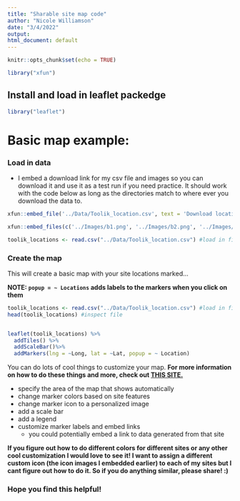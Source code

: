 ```yaml
---
title: "Sharable site map code"
author: "Nicole Williamson"
date: "3/4/2022"
output:  
html_document: default
---
```


```r
knitr::opts_chunk$set(echo = TRUE)
```

```r
library("xfun")
```

## Install and load in leaflet packedge 
```r
library("leaflet")
```

# Basic map example:  

### Load in data 

- I embed a download link for my csv file and images so you can download it and use it as a test run if you need practice. It should work with the code below as long as the directories match to where ever you download the data to.  

```r
xfun::embed_file('../Data/Toolik_location.csv', text = 'Download location data HERE')
```  


```r
xfun::embed_files(c('../Images/b1.png', '../Images/b2.png', '../Images/b3.png'), text = 'Download icon images HERE')
```  


```r
toolik_locations <- read.csv("../Data/Toolik_location.csv") #load in file 
```
  
### Create the map 

This will create a basic map with your site locations marked...  

  **NOTE: `popup = ~ Locations` adds labels to the markers when you click on them**  
```r
toolik_locations <- read.csv("../Data/Toolik_location.csv") #load in file 
head(toolik_locations) #inspect file


leaflet(toolik_locations) %>% 
  addTiles() %>% 
  addScaleBar()%>%
  addMarkers(lng = ~Long, lat = ~Lat, popup = ~ Location)
```
  
You can do lots of cool things to customize your map. **For more information on how to do these things and more, check out [THIS SITE.](https://rstudio.github.io/leaflet/)**

- specify the area of the map that shows automatically 
- change marker colors based on site features 
- change marker icon to a personalized image
- add a scale bar
- add a legend 
- customize marker labels and embed links 
  - you could potentially embed a link to data generated from that site  
  
**If you figure out how to do different colors for different sites or any other cool customization I would love to see it! I want to assign a different custom icon (the icon images I embedded earlier) to each of my sites but I cant figure out how to do it. So if you do anything similar, please share! :) **


### Hope you find this helpful!

